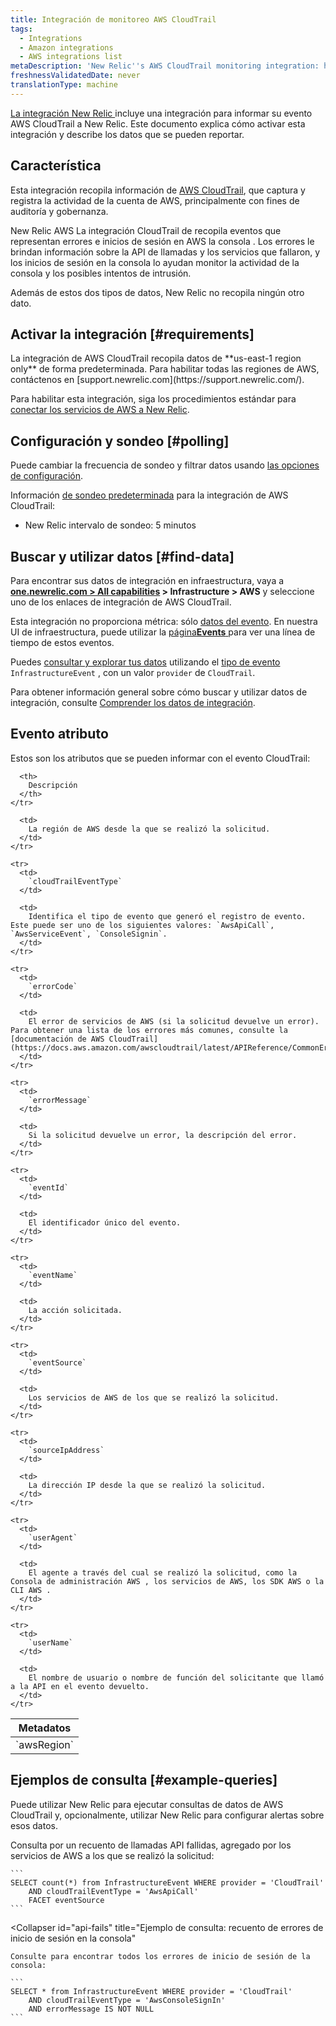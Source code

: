 ```yaml
---
title: Integración de monitoreo AWS CloudTrail
tags:
  - Integrations
  - Amazon integrations
  - AWS integrations list
metaDescription: 'New Relic''s AWS CloudTrail monitoring integration: how to enable it, and what data it reports.'
freshnessValidatedDate: never
translationType: machine
---
```


[La integración New Relic ](/docs/infrastructure/integrations-getting-started/getting-started/introduction-infrastructure-integrations)incluye una integración para informar su evento AWS CloudTrail a New Relic. Este documento explica cómo activar esta integración y describe los datos que se pueden reportar.

## Característica

Esta integración recopila información de [AWS CloudTrail](https://aws.amazon.com/documentation/cloudtrail/), que captura y registra la actividad de la cuenta de AWS, principalmente con fines de auditoría y gobernanza.

New Relic AWS La integración CloudTrail de recopila eventos que representan errores e inicios de sesión en AWS la consola . Los errores le brindan información sobre la API de llamadas y los servicios que fallaron, y los inicios de sesión en la consola lo ayudan monitor la actividad de la consola y los posibles intentos de intrusión.

Además de estos dos tipos de datos, New Relic no recopila ningún otro dato.

## Activar la integración [#requirements]

<Callout variant="important">
  La integración de AWS CloudTrail recopila datos de <DoNotTranslate>**us-east-1 region only**</DoNotTranslate> de forma predeterminada. Para habilitar todas las regiones de AWS, contáctenos en [support.newrelic.com](https://support.newrelic.com/).
</Callout>

Para habilitar esta integración, siga los procedimientos estándar para [conectar los servicios de AWS a New Relic](/docs/infrastructure/amazon-integrations/get-started/connect-aws-new-relic-infrastructure-monitoring/).

## Configuración y sondeo [#polling]

Puede cambiar la frecuencia de sondeo y filtrar datos usando [las opciones de configuración](/docs/integrations/new-relic-integrations/getting-started/configure-polling-frequency-data-collection-cloud-integrations).

Información [de sondeo predeterminada](/docs/infrastructure/amazon-integrations/aws-integrations-list/aws-polling-intervals-infrastructure-integrations) para la integración de AWS CloudTrail:

* New Relic intervalo de sondeo: 5 minutos

## Buscar y utilizar datos [#find-data]

Para encontrar sus datos de integración en infraestructura, vaya a <DoNotTranslate>**[one.newrelic.com > All capabilities](https://one.newrelic.com/all-capabilities) > Infrastructure > AWS**</DoNotTranslate> y seleccione uno de los enlaces de integración de AWS CloudTrail.

Esta integración no proporciona métrica: sólo [datos del evento](/docs/telemetry-data-platform/understand-data/new-relic-data-types/#events-new-relic). En nuestra UI de infraestructura, puede utilizar la [página<DoNotTranslate>**Events**</DoNotTranslate> ](/docs/infrastructure/new-relic-infrastructure/infrastructure-ui-pages/infrastructure-events-page-live-feed-every-config-change)para ver una línea de tiempo de estos eventos.

Puedes [consultar y explorar tus datos](/docs/using-new-relic/data/understand-data/query-new-relic-data) utilizando el [tipo de evento](/docs/data-apis/understand-data/new-relic-data-types/#event-data) `InfrastructureEvent` , con un valor `provider` de `CloudTrail`.

Para obtener información general sobre cómo buscar y utilizar datos de integración, consulte [Comprender los datos de integración](/docs/infrastructure/integrations/find-use-infrastructure-integration-data).

## Evento atributo

Estos son los atributos que se pueden informar con el evento CloudTrail:

<table>
  <thead>
    <tr>
      <th>
        Metadatos
      </th>

      <th>
        Descripción
      </th>
    </tr>
  </thead>

  <tbody>
    <tr>
      <td>
        `awsRegion`
      </td>

      <td>
        La región de AWS desde la que se realizó la solicitud.
      </td>
    </tr>

    <tr>
      <td>
        `cloudTrailEventType`
      </td>

      <td>
        Identifica el tipo de evento que generó el registro de evento. Este puede ser uno de los siguientes valores: `AwsApiCall`, `AwsServiceEvent`, `ConsoleSignin`.
      </td>
    </tr>

    <tr>
      <td>
        `errorCode`
      </td>

      <td>
        El error de servicios de AWS (si la solicitud devuelve un error). Para obtener una lista de los errores más comunes, consulte la [documentación de AWS CloudTrail](https://docs.aws.amazon.com/awscloudtrail/latest/APIReference/CommonErrors.html).
      </td>
    </tr>

    <tr>
      <td>
        `errorMessage`
      </td>

      <td>
        Si la solicitud devuelve un error, la descripción del error.
      </td>
    </tr>

    <tr>
      <td>
        `eventId`
      </td>

      <td>
        El identificador único del evento.
      </td>
    </tr>

    <tr>
      <td>
        `eventName`
      </td>

      <td>
        La acción solicitada.
      </td>
    </tr>

    <tr>
      <td>
        `eventSource`
      </td>

      <td>
        Los servicios de AWS de los que se realizó la solicitud.
      </td>
    </tr>

    <tr>
      <td>
        `sourceIpAddress`
      </td>

      <td>
        La dirección IP desde la que se realizó la solicitud.
      </td>
    </tr>

    <tr>
      <td>
        `userAgent`
      </td>

      <td>
        El agente a través del cual se realizó la solicitud, como la Consola de administración AWS , los servicios de AWS, los SDK AWS o la CLI AWS .
      </td>
    </tr>

    <tr>
      <td>
        `userName`
      </td>

      <td>
        El nombre de usuario o nombre de función del solicitante que llamó a la API en el evento devuelto.
      </td>
    </tr>
  </tbody>
</table>

## Ejemplos de consulta [#example-queries]

Puede utilizar New Relic para ejecutar consultas de datos de AWS CloudTrail y, opcionalmente, utilizar New Relic <InlinePopover type="alerts"/>para configurar alertas sobre esos datos.

<CollapserGroup>
  <Collapser
    id="api-fails"
    title="Ejemplo de consulta: Recuento de llamadas API fallidas"
  >
    Consulta por un recuento de llamadas API fallidas, agregado por los servicios de AWS a los que se realizó la solicitud:

    ```
    SELECT count(*) from InfrastructureEvent WHERE provider = 'CloudTrail' 
        AND cloudTrailEventType = 'AwsApiCall' 
        FACET eventSource
    ```
  </Collapser>

  <Collapser
    id="api-fails"
    title="Ejemplo de consulta: recuento de errores de inicio de sesión en la consola"
  >
    Consulte para encontrar todos los errores de inicio de sesión de la consola:

    ```
    SELECT * from InfrastructureEvent WHERE provider = 'CloudTrail' 
        AND cloudTrailEventType = 'AwsConsoleSignIn' 
        AND errorMessage IS NOT NULL
    ```
  </Collapser>
</CollapserGroup>